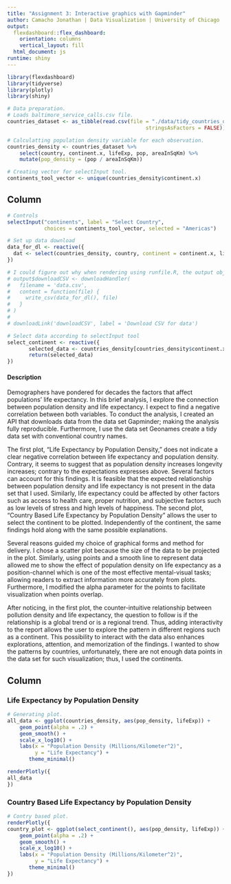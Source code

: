 ```yaml
---
title: "Assignment 3: Interactive graphics with Gapminder"
author: Camacho Jonathan | Data Visualization | University of Chicago
output: 
  flexdashboard::flex_dashboard:
    orientation: columns
    vertical_layout: fill
  html_document: js
runtime: shiny
---
```


```r
library(flexdashboard)
library(tidyverse)
library(plotly)
library(shiny)
```

```r
# Data preparation. 
# Loads baltimore_service_calls.csv file. 
countries_dataset <- as_tibble(read.csv(file = "./data/tidy_countries_dataset.csv", 
                                             stringsAsFactors = FALSE))

# Calculatting population density variable for each observation. 
countries_density <- countries_dataset %>% 
    select(country, continent.x, lifeExp, pop, areaInSqKm) %>%
    mutate(pop_density = (pop / areaInSqKm))

# Creating vector for selectInput tool.
continents_tool_vector <- unique(countries_density$continent.x)
```


Column {.sidebar}
-----------------------------------------------------------------------

```r
# Controls
selectInput("continents", label = "Select Country",
            choices = continents_tool_vector, selected = "Americas")

# Set up data download
data_for_dl <- reactive({
  dat <- select(countries_density, country, continent = continent.x, lifeExp, pupulation = pop, areaInSqKm, pop_density)
})

# I could figure out why when rendering using runfile.R, the output object is not found.
# output$downloadCSV <- downloadHandler(
#   filename = 'data.csv',
#   content = function(file) {
#     write_csv(data_for_dl(), file)
#   }
# )
# 
# downloadLink('downloadCSV', label = 'Download CSV for data')

# Select data according to selectInput tool
select_continent <- reactive({
       selected_data <- countries_density[countries_density$continent.x == input$continents, ]
       return(selected_data)
})
```

#### Description

Demographers have pondered for decades the factors that affect populations’ life expectancy. In this brief analysis, I explore the connection between population density and life expectancy. I  expect to find a negative correlation between both variables. To conduct the analysis, I created an API that downloads data from the data set Gapminder; making the analysis fully reproducible. Furthermore, I use the data set Geonames create a tidy data set with conventional country names.


The first plot, “Life Expectancy by Population Density,” does not indicate a clear negative correlation between life expectancy and population density. Contrary, it seems to suggest that as population density increases longevity increases; contrary to the expectations expresses above. Several factors can account for this findings. It is feasible that the expected relationship between population density and life expectancy is not present in the data set that I used. Similarly, life expectancy could be affected by other factors such as access to health care, proper nutrition, and subjective factors such as low levels of stress and high levels of happiness. The second plot, “Country Based Life Expectancy by Population Density” allows the user to select the continent to be plotted. Independently of the continent, the same findings hold along with the same possible explanations. 


Several reasons guided my choice of graphical forms and method for delivery. I chose a scatter plot because the size of the data to be projected in the plot. Similarly, using points and a smooth line to represent data allowed me to show the effect of population density on life expectancy as a position-channel which is one of the most effective mental-visual tasks; allowing readers to extract information more accurately from plots. Furthermore, I modified the alpha parameter for the points to facilitate visualization when points overlap. 


After noticing, in the first plot, the counter-intuitive relationship between pollution density and life expectancy, the question to follow is if the relationship is a global trend or is a regional trend. Thus, adding interactivity to the report allows the user to explore the pattern in different regions such as a continent. This possibility to interact with the data also enhances explorations, attention, and memorization of the findings. I wanted to show the patterns by countries, unfortunately, there are not enough data points in the data set for such visualization; thus, I used the continents.

Column {data-width=350}
-----------------------------------------------------------------------

### Life Expectancy by Population Density 

```r
# Generating plot.
all_data <- ggplot(countries_density, aes(pop_density, lifeExp)) +
    geom_point(alpha = .2) +
    geom_smooth() +
    scale_x_log10() +
    labs(x = "Population Density (Millions/Kilometer^2)",
         y = "Life Expectancy") +
       theme_minimal()

renderPlotly({
all_data
})
```

### Country Based Life Expectancy by Population Density
```r
# Contry based plot.
renderPlotly({
country_plot <- ggplot(select_continent(), aes(pop_density, lifeExp)) +
    geom_point(alpha = .2) +
    geom_smooth() +
    scale_x_log10() +
    labs(x = "Population Density (Millions/Kilometer^2)",
         y = "Life Expectancy") + 
       theme_minimal()
})
```





